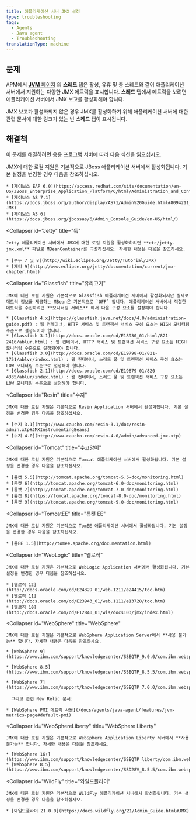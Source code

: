 ```yaml
---
title: 애플리케이션 서버 JMX 설정
type: troubleshooting
tags:
  - Agents
  - Java agent
  - Troubleshooting
translationType: machine
---
```


## 문제

APM에서 [**JVM** 페이지](/docs/agents/java-agent/features/jvm-metrics-page) 의 **스레드** 탭은 활성, 유휴 및 총 스레드와 같이 애플리케이션 서버에서 지원하는 다양한 JMX 메트릭을 표시합니다. **스레드** 탭에서 메트릭을 보려면 애플리케이션 서버에서 JMX 보고를 활성화해야 합니다.

JMX 보고가 활성화되지 않은 경우 JMX를 활성화하기 위해 애플리케이션 서버에 대한 관련 문서에 대한 링크가 있는 빈 **스레드** 탭이 표시됩니다.

## 해결책

이 문제를 해결하려면 응용 프로그램 서버에 따라 다음 섹션을 읽으십시오.

<CollapserGroup>
  <Collapser
    id="JBoss"
    title="제이보스"
  >
    JMX에 대한 로컬 지원은 기본적으로 JBoss 애플리케이션 서버에서 활성화됩니다. 기본 설정을 변경한 경우 다음을 참조하십시오.

    * [제이보스 EAP 6.0](https://access.redhat.com/site/documentation/en-US/JBoss_Enterprise_Application_Platform/6/html/Administration_and_Configuration_Guide/index.html)
    * [제이보스 AS 7.1](https://docs.jboss.org/author/display/AS71/Admin%20Guide.html#8094211_AdminGuide-JMX)
    * [제이보스 AS 6](https://docs.jboss.org/jbossas/6/Admin_Console_Guide/en-US/html/)
  </Collapser>

  <Collapser
    id="Jetty"
    title="둑"
  >
    Jetty 애플리케이션 서버에서 JMX에 대한 로컬 지원을 활성화하려면 **etc/jetty-jmx.xml** 파일로 MBeanContainer를 구성하십시오. 자세한 내용은 다음을 참조하세요.

    * [부두 7 및 8](http://wiki.eclipse.org/Jetty/Tutorial/JMX)
    * [제티 9](http://www.eclipse.org/jetty/documentation/current/jmx-chapter.html)
  </Collapser>

  <Collapser
    id="Glassfish"
    title="유리고기"
  >
    JMX에 대한 로컬 지원은 기본적으로 Glassfish 애플리케이션 서버에서 활성화되지만 실제로 메트릭 정보를 제공하는 MBean은 기본적으로 `OFF` 입니다. 애플리케이션 서버에서 적절한 메트릭을 수집하려면 **모니터링 서비스** 에서 다음 구성 요소를 설정해야 합니다.

    * [Glassfish 4.x](https://glassfish.java.net/docs/4.0/administration-guide.pdf) : 웹 컨테이너, HTTP 서비스 및 트랜잭션 서비스 구성 요소는 HIGH 모니터링 수준으로 설정되어야 합니다.
    * [Glassfish 3.1](http://docs.oracle.com/cd/E18930_01/html/821-2416/ablur.html) : 웹 컨테이너, HTTP 서비스 및 트랜잭션 서비스 구성 요소는 HIGH 모니터링 수준으로 설정되어야 합니다.
    * [Glassfish 3.0](http://docs.oracle.com/cd/E19798-01/821-1751/ablvr/index.html) : 웹 컨테이너, 스레드 풀 및 트랜잭션 서비스 구성 요소는 LOW 모니터링 수준으로 설정해야 합니다.
    * [Glassfish 2.1](http://docs.oracle.com/cd/E19879-01/820-4335/ablur/index.html) : 웹 컨테이너, 스레드 풀 및 트랜잭션 서비스 구성 요소는 LOW 모니터링 수준으로 설정해야 합니다.
  </Collapser>

  <Collapser
    id="Resin"
    title="수지"
  >
    JMX에 대한 로컬 지원은 기본적으로 Resin Application 서버에서 활성화됩니다. 기본 설정을 변경한 경우 다음을 참조하십시오.

    * [수지 3.1](http://www.caucho.com/resin-3.1/doc/resin-admin.xtp#JMXInstrumentingBeans)
    * [수지 4.0](http://www.caucho.com/resin-4.0/admin/advanced-jmx.xtp)
  </Collapser>

  <Collapser
    id="Tomcat"
    title="수코양이"
  >
    JMX에 대한 로컬 지원은 기본적으로 Tomcat 애플리케이션 서버에서 활성화됩니다. 기본 설정을 변경한 경우 다음을 참조하십시오.

    * [톰캣 5.5](http://tomcat.apache.org/tomcat-5.5-doc/monitoring.html)
    * [톰캣 6](http://tomcat.apache.org/tomcat-6.0-doc/monitoring.html)
    * [톰캣 7](http://tomcat.apache.org/tomcat-7.0-doc/monitoring.html)
    * [톰캣 8](https://tomcat.apache.org/tomcat-8.0-doc/monitoring.html)
    * [톰캣 9](http://tomcat.apache.org/tomcat-9.0-doc/monitoring.html)
  </Collapser>

  <Collapser
    id="TomcatEE"
    title="톰캣 EE"
  >
    JMX에 대한 로컬 지원은 기본적으로 TomEE 애플리케이션 서버에서 활성화됩니다. 기본 설정을 변경한 경우 다음을 참조하십시오.

    * [톰EE 1.5](http://tomee.apache.org/documentation.html)
  </Collapser>

  <Collapser
    id="WebLogic"
    title="웹로직"
  >
    JMX에 대한 로컬 지원은 기본적으로 WebLogic Application 서버에서 활성화됩니다. 기본 설정을 변경한 경우 다음을 참조하십시오.

    * [웹로직 12](http://docs.oracle.com/cd/E24329_01/web.1211/e24415/toc.htm)
    * [웹로직 11](http://docs.oracle.com/cd/E23943_01/web.1111/e13728/toc.htm)
    * [웹로직 10](http://docs.oracle.com/cd/E12840_01/wls/docs103/jmx/index.html)
  </Collapser>

  <Collapser
    id="WebSphere"
    title="WebSphere"
  >
    JMX에 대한 로컬 지원은 기본적으로 WebSphere Application Server에서 **사용 불가능** 합니다. 자세한 내용은 다음을 참조하세요.

    * [WebSphere 9](https://www.ibm.com/support/knowledgecenter/SSEQTP_9.0.0/com.ibm.websphere.base.doc/ae/csec_rsecmgr2.html)

    * [WebSphere 8.5](https://www.ibm.com/support/knowledgecenter/SSEQTP_8.5.5/com.ibm.websphere.base.doc/ae/csec_rsecmgr2.html)

    * [WebSphere 7](https://www.ibm.com/support/knowledgecenter/SSEQTP_7.0.0/com.ibm.websphere.base.doc/info/aes/ae/csec_rsecmgr2.html)

      그리고 관련 New Relic 문서:

    * [WebSphere PMI 메트릭 사용](/docs/agents/java-agent/features/jvm-metrics-page#default-pmi)
  </Collapser>

  <Collapser
    id="WebSphereLiberty"
    title="WebSphere Liberty"
  >
    JMX에 대한 로컬 지원은 기본적으로 WebSphere Application Liberty 서버에서 **사용 불가능** 합니다. 자세한 내용은 다음을 참조하세요.

    * [WebSphere 16+](https://www.ibm.com/support/knowledgecenter/SSEQTP_liberty/com.ibm.websphere.wlp.doc/ae/cwlp_java2security.html)
    * [WebSphere 8.5](https://www.ibm.com/support/knowledgecenter/SSD28V_8.5.5/com.ibm.websphere.wlp.core.doc/ae/cwlp_java2security.html)
  </Collapser>

  <Collapser
    id="WildFly"
    title="와일드플라이"
  >
    JMX에 대한 로컬 지원은 기본적으로 WildFly 애플리케이션 서버에서 활성화됩니다. 기본 설정을 변경한 경우 다음을 참조하십시오.

    * [와일드플라이 21.0.0](https://docs.wildfly.org/21/Admin_Guide.html#JMX)
  </Collapser>
</CollapserGroup>